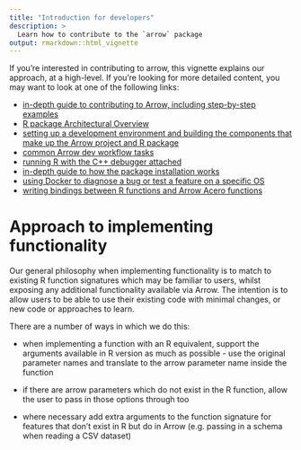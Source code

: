 ```yaml
---
title: "Introduction for developers"
description: >
  Learn how to contribute to the `arrow` package
output: rmarkdown::html_vignette
---
```


If you're interested in contributing to arrow, this vignette explains our approach, 
at a high-level.  If you're looking for more detailed content, you may want to 
look at one of the following links:

* [in-depth guide to contributing to Arrow, including step-by-step examples](https://arrow.apache.org/docs/developers/guide/index.html)
* [R package Architectural Overview](https://arrow.apache.org/docs/developers/guide/architectural_overview.html#r-package-architectural-overview)
* [setting up a development environment and building the components that make up the Arrow project and R package](https://arrow.apache.org/docs/r/articles/developers/setup.html)
* [common Arrow dev workflow tasks](https://arrow.apache.org/docs/r/articles/developers/workflow.html)
* [running R with the C++ debugger attached](https://arrow.apache.org/docs/r/articles/developers/debugging.html)
* [in-depth guide to how the package installation works](https://arrow.apache.org/docs/r/articles/developers/install_details.html)
* [using Docker to diagnose a bug or test a feature on a specific OS](https://arrow.apache.org/docs/r/articles/developers/docker.html)
* [writing bindings between R functions and Arrow Acero functions](https://arrow.apache.org/docs/r/articles/developers/bindings.html)

# Approach to implementing functionality

Our general philosophy when implementing functionality is to match to existing 
R function signatures which may be familiar to users, whilst exposing any 
additional functionality available via Arrow.  The intention is to allow users 
to be able to use their existing code with minimal changes, or new code or 
approaches to learn.

There are a number of ways in which we do this:

* when implementing a function with an R equivalent, support the arguments 
available in R version as much as possible - use the original parameter names 
and translate to the arrow parameter name inside the function

* if there are arrow parameters which do not exist in the R function, allow the
user to pass in those options through too

* where necessary add extra arguments to the function signature for features 
that don't exist in R but do in Arrow (e.g. passing in a schema when reading a
CSV dataset)

